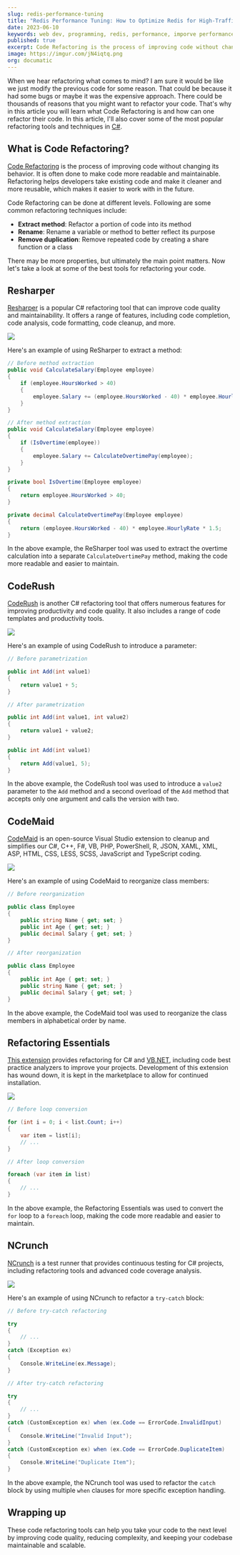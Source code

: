 ```yaml
---
slug: redis-performance-tuning
title: "Redis Performance Tuning: How to Optimize Redis for High-Traffic Applications"
date: 2023-06-10
keywords: web dev, programming, redis, performance, imporve performance, application performance, tuning, optimization for high traffic
published: true
excerpt: Code Refactoring is the process of improving code without changing its behavior. It is often done to make code more readable and maintainable. Refactoring helps developers take existing code and make it cleaner and more reusable, which makes it easier to work with in the future.
image: https://imgur.com/jN4iqtq.png
org: documatic
---
```


When we hear refactoring what comes to mind? I am sure it would be like we just modify the previous code for some reason. That could be because it had some bugs or maybe it was the expensive approach. There could be thousands of reasons that you might want to refactor your code. That's why in this article you will learn what Code Refactoring is and how can one refactor their code. In this article, I'll also cover some of the most popular refactoring tools and techniques in [C#](<https://en.wikipedia.org/wiki/C_Sharp_(programming_language)>).

## What is Code Refactoring?

[Code Refactoring](https://en.wikipedia.org/wiki/Code_refactoring) is the process of improving code without changing its behavior. It is often done to make code more readable and maintainable. Refactoring helps developers take existing code and make it cleaner and more reusable, which makes it easier to work with in the future.

Code Refactoring can be done at different levels. Following are some common refactoring techniques include:

- **Extract method**: Refactor a portion of code into its method
- **Rename**: Rename a variable or method to better reflect its purpose
- **Remove duplication**: Remove repeated code by creating a share function or a class

There may be more properties, but ultimately the main point matters. Now let's take a look at some of the best tools for refactoring your code.

## Resharper

[Resharper](https://www.jetbrains.com/resharper/) is a popular C# refactoring tool that can improve code quality and maintainability. It offers a range of features, including code completion, code analysis, code formatting, code cleanup, and more.

![](https://i.imgur.com/hsq1h55.png)

Here's an example of using ReSharper to extract a method:

```csharp
// Before method extraction
public void CalculateSalary(Employee employee)
{
    if (employee.HoursWorked > 40)
    {
        employee.Salary += (employee.HoursWorked - 40) * employee.HourlyRate * 1.5;
    }
}

// After method extraction
public void CalculateSalary(Employee employee)
{
    if (IsOvertime(employee))
    {
        employee.Salary += CalculateOvertimePay(employee);
    }
}

private bool IsOvertime(Employee employee)
{
    return employee.HoursWorked > 40;
}

private decimal CalculateOvertimePay(Employee employee)
{
    return (employee.HoursWorked - 40) * employee.HourlyRate * 1.5;
}
```

In the above example, the ReSharper tool was used to extract the overtime calculation into a separate `CalculateOvertimePay` method, making the code more readable and easier to maintain.

<YouTube id="vd9BvAPVmEI" />

## CodeRush

[CodeRush](https://www.devexpress.com/products/coderush/) is another C# refactoring tool that offers numerous features for improving productivity and code quality. It also includes a range of code templates and productivity tools.

![](https://i.imgur.com/drpwvJs.png)

Here's an example of using CodeRush to introduce a parameter:

```csharp
// Before parametrization

public int Add(int value1)
{
    return value1 + 5;
}

// After parametrization

public int Add(int value1, int value2)
{
    return value1 + value2;
}

public int Add(int value1)
{
    return Add(value1, 5);
}
```

In the above example, the CodeRush tool was used to introduce a `value2` parameter to the `Add` method and a second overload of the `Add` method that accepts only one argument and calls the version with two.

<YouTube id="3o26HaNdxqk" />

## CodeMaid

[CodeMaid](https://www.codemaid.net/) is an open-source Visual Studio extension to cleanup and simplifies our C#, C++, F#, VB, PHP, PowerShell, R, JSON, XAML, XML, ASP, HTML, CSS, LESS, SCSS, JavaScript and TypeScript coding.

![](https://i.imgur.com/YbAVl3V.png)

Here's an example of using CodeMaid to reorganize class members:

```csharp
// Before reorganization

public class Employee
{
    public string Name { get; set; }
    public int Age { get; set; }
    public decimal Salary { get; set; }
}

// After reorganization

public class Employee
{
    public int Age { get; set; }
    public string Name { get; set; }
    public decimal Salary { get; set; }
}
```

In the above example, the CodeMaid tool was used to reorganize the class members in alphabetical order by name.

<YouTube id="M8iwCaw61Mo" />

## Refactoring Essentials

[This extension](https://marketplace.visualstudio.com/items?itemName=SharpDevelopTeam.RefactoringEssentialsforVisualStudio) provides refactoring for C# and [VB.NET](http://VB.NET), including code best practice analyzers to improve your projects. Development of this extension has wound down, it is kept in the marketplace to allow for continued installation.

![](https://i.imgur.com/rVCcWxn.png)

```csharp
// Before loop conversion

for (int i = 0; i < list.Count; i++)
{
    var item = list[i];
    // ...
}

// After loop conversion

foreach (var item in list)
{
    // ...
}
```

In the above example, the Refactoring Essentials was used to convert the `for` loop to a `foreach` loop, making the code more readable and easier to maintain.

## NCrunch

[NCrunch](https://www.ncrunch.net/) is a test runner that provides continuous testing for C# projects, including refactoring tools and advanced code coverage analysis.

![](https://i.imgur.com/8eUuu1m.png)

Here's an example of using NCrunch to refactor a `try-catch` block:

```csharp
// Before try-catch refactoring

try
{
    // ...
}
catch (Exception ex)
{
    Console.WriteLine(ex.Message);
}

// After try-catch refactoring

try
{
    // ...
}
catch (CustomException ex) when (ex.Code == ErrorCode.InvalidInput)
{
    Console.WriteLine("Invalid Input");
}
catch (CustomException ex) when (ex.Code == ErrorCode.DuplicateItem)
{
    Console.WriteLine("Duplicate Item");
}
```

In the above example, the NCrunch tool was used to refactor the `catch` block by using multiple `when` clauses for more specific exception handling.

<YouTube id="5ZXpqaQ81TM" />

## Wrapping up

These code refactoring tools can help you take your code to the next level by improving code quality, reducing complexity, and keeping your codebase maintainable and scalable.
